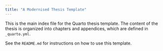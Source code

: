 ```yaml
---
title: "A Modernised Thesis Template"
---
```


This is the main index file for the Quarto thesis template. The content of the thesis is organized into chapters and appendices, which are defined in `_quarto.yml`.

See the `README.md` for instructions on how to use this template.
